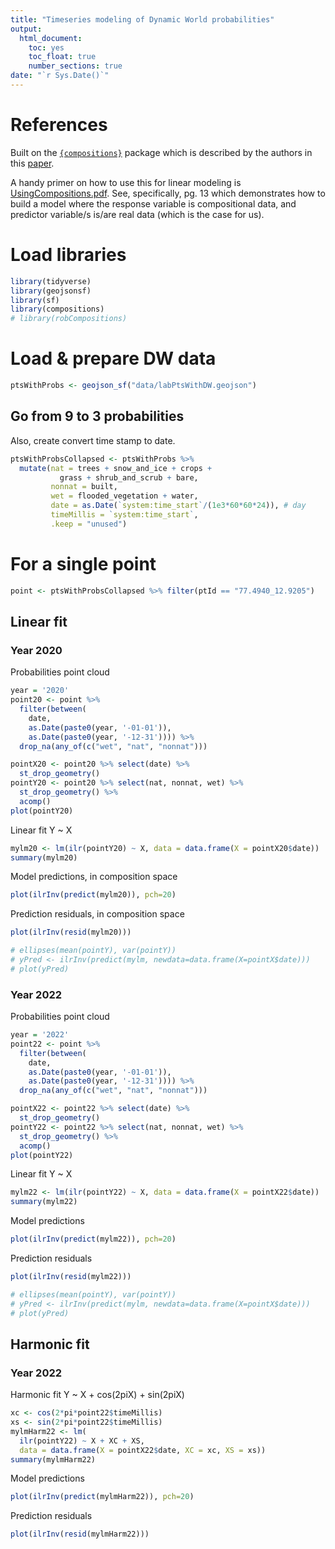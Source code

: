 ```yaml
---
title: "Timeseries modeling of Dynamic World probabilities"
output: 
  html_document:
    toc: yes
    toc_float: true
    number_sections: true
date: "`r Sys.Date()`"
---
```


# References

Built on the [`{compositions}`](http://www.stat.boogaart.de/compositions/) package which is described by the authors in this [paper](https://sci-hub.se/10.1016/j.cageo.2006.11.017).

A handy primer on how to use this for linear modeling is [UsingCompositions.pdf](http://www.stat.boogaart.de/compositions/UsingCompositions.pdf). See, specifically, pg. 13 which demonstrates how to build a model where the response variable is compositional data, and predictor variable/s is/are real data (which is the case for us).

# Load libraries

```r
library(tidyverse)
library(geojsonsf)
library(sf)
library(compositions)
# library(robCompositions)
```

# Load & prepare DW data
```r
ptsWithProbs <- geojson_sf("data/labPtsWithDW.geojson")
```

## Go from 9 to 3 probabilities
Also, create convert time stamp to date.
```r
ptsWithProbsCollapsed <- ptsWithProbs %>% 
  mutate(nat = trees + snow_and_ice + crops +
           grass + shrub_and_scrub + bare,
         nonnat = built,
         wet = flooded_vegetation + water,
         date = as.Date(`system:time_start`/(1e3*60*60*24)), # day
         timeMillis = `system:time_start`,
         .keep = "unused")
```

# For a single point

```r
point <- ptsWithProbsCollapsed %>% filter(ptId == "77.4940_12.9205")
```

## Linear fit 

### Year 2020

Probabilities point cloud

```r
year = '2020'
point20 <- point %>% 
  filter(between(
    date, 
    as.Date(paste0(year, '-01-01')), 
    as.Date(paste0(year, '-12-31')))) %>% 
  drop_na(any_of(c("wet", "nat", "nonnat")))

pointX20 <- point20 %>% select(date) %>% 
  st_drop_geometry()
pointY20 <- point20 %>% select(nat, nonnat, wet) %>% 
  st_drop_geometry() %>% 
  acomp()
plot(pointY20)
```

Linear fit Y ~ X
```r
mylm20 <- lm(ilr(pointY20) ~ X, data = data.frame(X = pointX20$date))
summary(mylm20)
```

Model predictions, in composition space
```r
plot(ilrInv(predict(mylm20)), pch=20)
```

Prediction residuals, in composition space
```r
plot(ilrInv(resid(mylm20)))

# ellipses(mean(pointY), var(pointY))
# yPred <- ilrInv(predict(mylm, newdata=data.frame(X=pointX$date)))
# plot(yPred)

```

### Year 2022

Probabilities point cloud

```r
year = '2022'
point22 <- point %>% 
  filter(between(
    date, 
    as.Date(paste0(year, '-01-01')), 
    as.Date(paste0(year, '-12-31')))) %>% 
  drop_na(any_of(c("wet", "nat", "nonnat")))

pointX22 <- point22 %>% select(date) %>% 
  st_drop_geometry()
pointY22 <- point22 %>% select(nat, nonnat, wet) %>% 
  st_drop_geometry() %>% 
  acomp()
plot(pointY22)
```

Linear fit Y ~ X

```r
mylm22 <- lm(ilr(pointY22) ~ X, data = data.frame(X = pointX22$date))
summary(mylm22)
```

Model predictions
```r
plot(ilrInv(predict(mylm22)), pch=20)
```

Prediction residuals
```r
plot(ilrInv(resid(mylm22)))

# ellipses(mean(pointY), var(pointY))
# yPred <- ilrInv(predict(mylm, newdata=data.frame(X=pointX$date)))
# plot(yPred)
```

## Harmonic fit

### Year 2022
Harmonic fit Y ~ X + cos(2piX) + sin(2piX)
```r
xc <- cos(2*pi*point22$timeMillis)
xs <- sin(2*pi*point22$timeMillis)
mylmHarm22 <- lm(
  ilr(pointY22) ~ X + XC + XS, 
  data = data.frame(X = pointX22$date, XC = xc, XS = xs))
summary(mylmHarm22)
```

Model predictions
```r
plot(ilrInv(predict(mylmHarm22)), pch=20)
```

Prediction residuals
```r
plot(ilrInv(resid(mylmHarm22)))
```
